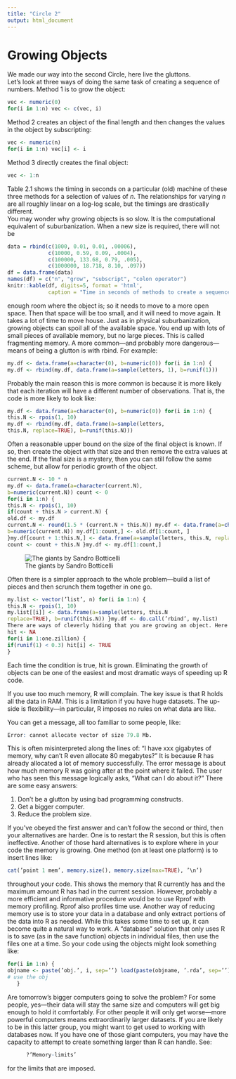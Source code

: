 ```yaml
---
title: "Circle 2"
output: html_document
---
```


# Growing Objects

We made our way into the second Circle, here live the gluttons.  
Let’s look at three ways of doing the same task of creating a sequence of numbers. Method 1 is to grow the object:
```r
vec <- numeric(0)
for(i in 1:n) vec <- c(vec, i)
```

Method 2 creates an object of the final length and then changes the values in the object by subscripting:
```r
vec <- numeric(n)
for(i in 1:n) vec[i] <- i
```

Method 3 directly creates the final object:
```r
vec <- 1:n
```

Table 2.1 shows the timing in seconds on a particular (old) machine of these three methods for a selection of values of *n*. The relationships for varying *n* are all roughly linear on a log-log scale, but the timings are drastically different.  
You may wonder why growing objects is so slow. It is the computational equivalent of suburbanization. When a new size is required, there will not be

```r
data = rbind(c(1000, 0.01, 0.01, .00006), 
             c(10000, 0.59, 0.09, .0004), 
             c(100000, 133.68, 0.79, .005),
             c(1000000, 18.718, 8.10, .097))
df = data.frame(data)
names(df) = c("n", "grow", "subscript", "colon operator")
knitr::kable(df, digits=5, format = 'html',
             caption = "Time in seconds of methods to create a sequence.")
```

enough room where the object is; so it needs to move to a more open space. Then that space will be too small, and it will need to move again. It takes a lot of time to move house. Just as in physical suburbanization, growing objects can spoil all of the available space. You end up with lots of small pieces of available memory, but no large pieces. This is called fragmenting memory.
A more common—and probably more dangerous—means of being a glutton is with rbind. For example:

```r
my.df <- data.frame(a=character(0), b=numeric(0)) for(i in 1:n) {
my.df <- rbind(my.df, data.frame(a=sample(letters, 1), b=runif(1)))
```

Probably the main reason this is more common is because it is more likely that each iteration will have a different number of observations. That is, the code is more likely to look like:
```r
my.df <- data.frame(a=character(0), b=numeric(0)) for(i in 1:n) {
this.N <- rpois(1, 10)
my.df <- rbind(my.df, data.frame(a=sample(letters,
this.N, replace=TRUE), b=runif(this.N)))
```

Often a reasonable upper bound on the size of the final object is known. If so, then create the object with that size and then remove the extra values at the end. If the final size is a mystery, then you can still follow the same scheme, but allow for periodic growth of the object.
```r
current.N <- 10 * n
my.df <- data.frame(a=character(current.N),
b=numeric(current.N)) count <- 0
for(i in 1:n) {
this.N <- rpois(1, 10)
if(count + this.N > current.N) {
old.df <- my.df
current.N <- round(1.5 * (current.N + this.N)) my.df <- data.frame(a=character(current.N),
b=numeric(current.N)) my.df[1:count,] <- old.df[1:count, ]
}my.df[count + 1:this.N,] <- data.frame(a=sample(letters, this.N, replace=TRUE), b=runif(this.N))
count <- count + this.N }my.df <- my.df[1:count,]
```

![The giants by Sandro Botticelli](./inferno_pic.png)

Often there is a simpler approach to the whole problem—build a list of pieces and then scrunch them together in one go.

```r
my.list <- vector(’list’, n) for(i in 1:n) {
this.N <- rpois(1, 10)
my.list[[i]] <- data.frame(a=sample(letters, this.N
replace=TRUE), b=runif(this.N)) }my.df <- do.call(’rbind’, my.list)
There are ways of cleverly hiding that you are growing an object. Here is an example:
hit <- NA
for(i in 1:one.zillion) {
if(runif(1) < 0.3) hit[i] <- TRUE
}
```
Each time the condition is true, hit is grown.
Eliminating the growth of objects can be one of the easiest and most dramatic ways of speeding up R code.



If you use too much memory, R will complain. The key issue is that R holds all the data in RAM. This is a limitation if you have huge datasets. The up-side is flexibility—in particular, R imposes no rules on what data are like.

You can get a message, all too familiar to some people, like:
```r
Error: cannot allocate vector of size 79.8 Mb.
```
This is often misinterpreted along the lines of: “I have xxx gigabytes of memory, why can’t R even allocate 80 megabytes?” It is because R has already allocated a lot of memory successfully. The error message is about how much memory R was going after at the point where it failed.
The user who has seen this message logically asks, “What can I do about it?” There are some easy answers:

1. Don’t be a glutton by using bad programming constructs.
2. Get a bigger computer.
3. Reduce the problem size.

If you’ve obeyed the first answer and can’t follow the second or third, then your alternatives are harder. One is to restart the R session, but this is often ineffective.
Another of those hard alternatives is to explore where in your code the memory is growing. One method (on at least one platform) is to insert lines like:
```r
cat(’point 1 mem’, memory.size(), memory.size(max=TRUE), ’\n’)
```
throughout your code. This shows the memory that R currently has and the maximum amount R has had in the current session.
However, probably a more efficient and informative procedure would be to use Rprof with memory profiling. Rprof also profiles time use.
Another way of reducing memory use is to store your data in a database and only extract portions of the data into R as needed. While this takes some time to set up, it can become quite a natural way to work.
A “database” solution that only uses R is to save (as in the save function) objects in individual files, then use the files one at a time. So your code using the objects might look something like:
```r
for(i in 1:n) {
objname <- paste(’obj.’, i, sep=’’) load(paste(objname, ’.rda’, sep=’’)) the obj <- get(objname) rm(list=objname)
# use the obj
   }
```

Are tomorrow’s bigger computers going to solve the problem? For some people, yes—their data will stay the same size and computers will get big enough to hold it comfortably. For other people it will only get worse—more powerful computers means extraordinarily larger datasets. If you are likely to be in this latter group, you might want to get used to working with databases now.
If you have one of those giant computers, you may have the capacity to attempt to create something larger than R can handle. See:
```r
      ?’Memory-limits’
```
for the limits that are imposed.
